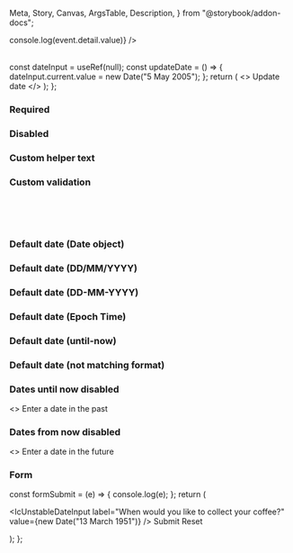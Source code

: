   Meta,
  Story,
  Canvas,
  ArgsTable,
  Description,
} from "@storybook/addon-docs";

<Meta title="React Components/Date input" component={IcUnstableDateInput} />

<Description markdown={readme} />

<Canvas>
  <Story name="Default">
    <IcUnstableDateInput
      label="When would you like to collect your coffee?"
      onIcChange={(ev) => console.log(event.detail.value)}
    />
    <br />
    <IcUnstableDateInput
      label="When would you like to collect your coffee?"
      dateFormat="MM/DD/YYYY"
    />
    <br />
    <IcUnstableDateInput
      label="When would you like to collect your coffee?"
      dateFormat="YYYY/MM/DD"
    />
  </Story>
</Canvas>

  const dateInput = useRef(null);
  const updateDate = () => {
    dateInput.current.value = new Date("5 May 2005");
  };
  return (
    <>
      <IcUnstableDateInput
        ref={dateInput}
        id="date-input-default-date-with-value"
        label="When would you like to collect your coffee?"
        value="21/01/2001"
      />
      <IcButton onClick={updateDate}>Update date</IcButton>
    </>
  );
};

<Canvas>
  <Story name="With value" parameters={{ loki: { skip: true } }}>
    <DateInputWithValue />
  </Story>
</Canvas>

### Required

<Canvas>
  <Story name="Required">
    <IcUnstableDateInput
      label="When would you like to collect your coffee?"
      required
    />
  </Story>
</Canvas>

### Disabled

<Canvas>
  <Story name="Disabled">
    <IcUnstableDateInput
      label="When would you like to collect your coffee?"
      disabled
    />
  </Story>
</Canvas>

### Custom helper text

<Canvas>
  <Story name="Custom helper text">
    <IcUnstableDateInput
      label="When would you like to collect your coffee?"
      helperText="We will have your order ready for you on this day"
    />
  </Story>
</Canvas>

### Custom validation

<Canvas>
  <Story name="Custom validation">
    <IcUnstableDateInput
      label="When would you like to collect your coffee?"
      validationStatus="error"
      validationText="There is a coffee shortage forecast for that day. Please choose a different date."
    />
    <br />
    <IcUnstableDateInput
      label="When would you like to collect your coffee?"
      validationStatus="warning"
      validationText="Please be aware that there may be a coffee shortage on that day."
    />
    <br />
    <IcUnstableDateInput
      label="When would you like to collect your coffee?"
      validationStatus="success"
      validationText="Your coffee will be available for you to collect on this day."
    />
    <br />
  </Story>
</Canvas>

### Default date (Date object)

<Canvas>
  <Story name="Default date (Date object)">
    <IcUnstableDateInput
      label="When would you like to collect your coffee?"
      value={new Date("28 November 2021")}
    />
  </Story>
</Canvas>

### Default date (DD/MM/YYYY)

<Canvas>
  <Story name="Default date (with slashes)">
    <IcUnstableDateInput
      label="When would you like to collect your coffee?"
      value="21/01/2005"
    />
  </Story>
</Canvas>

### Default date (DD-MM-YYYY)

<Canvas>
  <Story name="Default date (with dashes)">
    <IcUnstableDateInput
      label="When would you like to collect your coffee?"
      value="25-05-2005"
    />
  </Story>
</Canvas>

### Default date (Epoch Time)

<Canvas>
  <Story name="Default date (epoch time)">
    <IcUnstableDateInput
      label="When would you like to collect your coffee?"
      value={Date.now()}
    />
  </Story>
</Canvas>

### Default date (until-now)

<Canvas>
  <Story name="Default date (until now)">
    <IcUnstableDateInput
      label="When would you like to collect your coffee?"
      value="25-05-2005"
      disabledDates="until-now"
    />
  </Story>
</Canvas>

### Default date (not matching format)

<Canvas>
  <Story name="Default date (not matching format)">
    <IcUnstableDateInput
      label="When would you like to collect your coffee?"
      dateFormat="MM/DD/YYYY"
      value="25-05-2025"
    />
  </Story>
</Canvas>

### Dates until now disabled

<Canvas>
  <Story name="Dates until now disabled">
    <>
      <IcUnstableDateInput
        label="When would you like to collect your coffee?"
        disabledDates="until-now"
      />
      <IcTypography>Enter a date in the past</IcTypography>
    </>
  </Story>
</Canvas>

### Dates from now disabled

<Canvas>
  <Story name="Dates from now disabled">
    <>
      <IcUnstableDateInput
        label="When would you like to collect your coffee?"
        disabledDates="from-now"
      />
      <IcTypography>Enter a date in the future</IcTypography>
    </>
  </Story>
</Canvas>

### Form

  const formSubmit = (e) => {
    console.log(e);
  };
  return (
    <form onSubmit={formSubmit}>
      <IcUnstableDateInput
        label="When would you like to collect your coffee?"
        value={new Date("13 March 1951")}
      />
      <IcButton type="submit">Submit</IcButton>
      <IcButton type="reset">Reset</IcButton>
    </form>
  );
};

<Canvas>
  <Story name="Form" parameters={{ loki: { skip: true } }}>
    <Form />
  </Story>
</Canvas>
